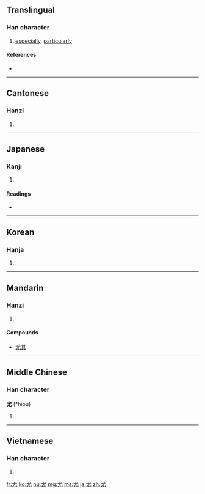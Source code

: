 {{also|尢}}
==Translingual==

===Han character===
{{Han char|rn=43|rad=尢|as=01|sn=4|four=4301<sub>0</sub>|canj=戈大山 (IKU)}}

# [[especially]], [[particularly]]

====References====
* {{Han ref|kx=0298.030|dkj=07543|dj=0593.050|hdz=10551.140|uh=5C24|ud=23588|bh=A4D7|bd=42199}}

----

==Cantonese==

===Hanzi===
{{yue-hanzi|jyut=|y=yau4}}

# {{defn|Cantonese|sort=尢01}}

----

==Japanese==

===Kanji===
{{ja-kanji|grade=|rs=尢01}}

# {{defn|Japanese}}

====Readings====
* {{ja-readings|on=[[ゆう]] (yū)|kun=[[とがめる]] (togameru), [[とが]] (toga), [[もっとも]] (mottomo)}}

----

==Korean==

===Hanja===
{{ko-hanja|hangeul=우|rv=u|mr=u}}

# {{defn|Korean|sort=尢01}}

----

==Mandarin==

===Hanzi===
{{cmn-hanzi|pin=[[yóu]] ([[you2]])|wg=yu<sup>2</sup>}}

# {{defn|Mandarin|sort=尢01}}

====Compounds====
{{top2}}
* [[尤其]]
{{bottom}}

----

==Middle Chinese==

===Han character===
'''尤''' (*hiou)<!--asterisk indicates that this is a reconstructed pronunciation-->

# {{defn|Middle Chinese|sort=尢01}}

----

==Vietnamese==

===Han character===
{{vi-hantu|[[vưu]]|rs=尢01}}

# {{defn|Vietnamese|sort=尢01}}

[[fr:尤]]
[[ko:尤]]
[[hu:尤]]
[[mg:尤]]
[[ms:尤]]
[[ja:尤]]
[[zh:尤]]